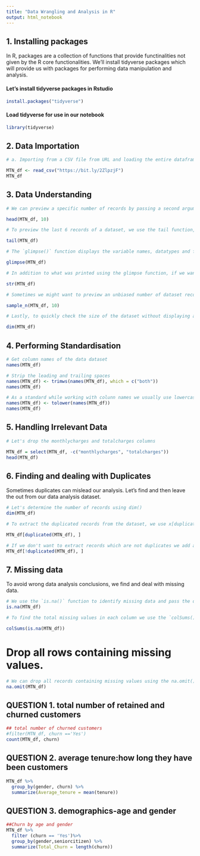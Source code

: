 ```yaml
---
title: "Data Wrangling and Analysis in R"
output: html_notebook
---
```



## 1. Installing packages 
In R, packages are a collection of functions that provide functinalities not given by the R core functionalities. We'll install tidyverse packages which will provide us with packages for performing data manipulation and analysis.

#### Let's install tidyverse packages in Rstudio
```r
install.packages("tidyverse")
```

#### Load tidyverse for use in our notebook
```r
library(tidyverse)
```

## 2. Data Importation

```r
# a. Importing from a CSV file from URL and loading the entire dataframe.

MTN_df <- read_csv("https://bit.ly/2ZlpzjF")
MTN_df
```
## 3. Data Understanding


```r
# We can preview a specific number of records by passing a second argument to the head() function:

head(MTN_df, 10)
```

```r
# To preview the last 6 records of a dataset, we use the tail function, padding the dataframe name as the only argument.

tail(MTN_df)
```

```r
# The `glimpse()` function displays the variable names, datatypes and first few records of the dataset.

glimpse(MTN_df)

```
```r
# In addition to what was printed using the glimpse function, if we want to display more information about the datatypes we can use the `str()` function and pass the dataframe name as the only argument.

str(MTN_df)
```


```r
# Sometimes we might want to preview an unbiased number of dataset records. We use the sample_n() function and pass the dataframe name and number of samples as the arguments. 

sample_n(MTN_df, 10)
```

```r
# Lastly, to quickly check the size of the dataset without displaying additional information, we use the `dim ()` function, passing the dataframe name as the only argument.

dim(MTN_df)
```

## 4. Performing Standardisation

```r
# Get column names of the data dataset
names(MTN_df)
```



```r
# Strip the leading and trailing spaces
names(MTN_df) <- trimws(names(MTN_df), which = c("both"))
names(MTN_df)
```

```r
# As a standard while working with colunn names we usually use lowercase characters. Let's transform all column names to have lowercase characters using the `tolower()` function. We pass a vector containing the column names to the function.
names(MTN_df) <- tolower(names(MTN_df))
names(MTN_df)
```

## 5. Handling Irrelevant Data

```r
# Let's drop the monthlycharges and totalcharges columns

MTN_df = select(MTN_df, -c("monthlycharges", "totalcharges"))
head(MTN_df)
```



## 6. Finding and dealing with Duplicates 

Sometimes duplicates can mislead our analysis. Let's find and then leave the out from our data analysis dataset.

```r
# Let's determine the number of records using dim()
dim(MTN_df)
```

```r
# To extract the duplicated records from the dataset, we use x[duplicated(x),], where x is the dataframe name.

MTN_df[duplicated(MTN_df), ]
```

```r
# If we don't want to extract records which are not duplicates we add a logical negation `!` infront of the duplicated function.
MTN_df[!duplicated(MTN_df), ]


```


## 7. Missing data

To avoid wrong data analysis conclusions, we find and deal with missing data.


```r
# We use the `is.na()` function to identify missing data and pass the dataframe. The output given has TRUE or FALSE to represent whether the value is missing or not.
is.na(MTN_df)

```

```r
# To find the total missing values in each column we use the `colSums()` function and pass is.na(dt) as the argument and where `dt` is the dataframe.

colSums(is.na(MTN_df))
```

# Drop all rows containing missing values.
```r
# We can drop all records containing missing values using the na.omit() function and passing the dataframe name as the argument.
na.omit(MTN_df)

```
## QUESTION 1. total number of retained and churned customers

```r
## total number of churned customers
#filter(MTN_df, churn =='Yes')
count(MTN_df, churn)
```



## QUESTION 2. average tenure:how long they have been customers
```r
MTN_df %>%
  group_by(gender, churn) %>%
  summarize(Average_tenure = mean(tenure))

```


## QUESTION 3. demographics-age and gender
```r
##Churn by age and gender
MTN_df %>%
  filter (churn == 'Yes')%>%
  group_by(gender,seniorcitizen) %>%
  summarize(Total_Churn = length(churn))
```




